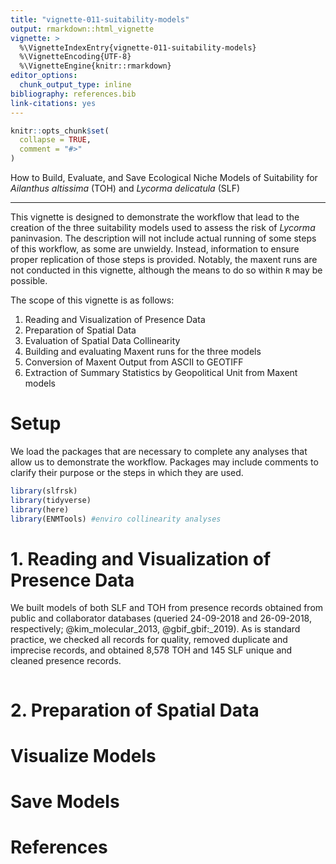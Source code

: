 ```yaml
---
title: "vignette-011-suitability-models"
output: rmarkdown::html_vignette
vignette: >
  %\VignetteIndexEntry{vignette-011-suitability-models}
  %\VignetteEncoding{UTF-8}
  %\VignetteEngine{knitr::rmarkdown}
editor_options: 
  chunk_output_type: inline
bibliography: references.bib
link-citations: yes
---
```


```r
knitr::opts_chunk$set(
  collapse = TRUE,
  comment = "#>"
)
```

How to Build, Evaluate, and Save Ecological Niche Models of Suitability for *Ailanthus altissima* (TOH) and *Lycorma delicatula* (SLF)

***

This vignette is designed to demonstrate the workflow that lead to the creation of the three suitability models used to assess the risk of *Lycorma* paninvasion. The description will not include actual running of some steps of this workflow, as some are unwieldy. Instead, information to ensure proper replication of those steps is provided. Notably, the maxent runs are not conducted in this vignette, although the means to do so within `R` may be possible.

The scope of this vignette is as follows:

  1. Reading and Visualization of Presence Data
  2. Preparation of Spatial Data
  3. Evaluation of Spatial Data Collinearity
  4. Building and evaluating Maxent runs for the three models
  5. Conversion of Maxent Output from ASCII to GEOTIFF
  6. Extraction of Summary Statistics by Geopolitical Unit from Maxent models

# Setup

We load the packages that are necessary to complete any analyses that allow us to demonstrate the workflow. Packages may include comments to clarify their purpose or the steps in which they are used.

```r
library(slfrsk)
library(tidyverse)
library(here)
library(ENMTools) #enviro collinearity analyses
```

# 1. Reading and Visualization of Presence Data

We built models of both SLF and TOH from presence records obtained from public and collaborator databases (queried 24-09-2018 and 26-09-2018, respectively; @kim_molecular_2013, @gbif_gbif:_2019). As is standard practice, we checked all records for quality, removed duplicate and imprecise records, and obtained 8,578 TOH and 145 SLF unique and cleaned presence records.

```r

```


# 2. Preparation of Spatial Data



# Visualize Models

# Save Models

# References
